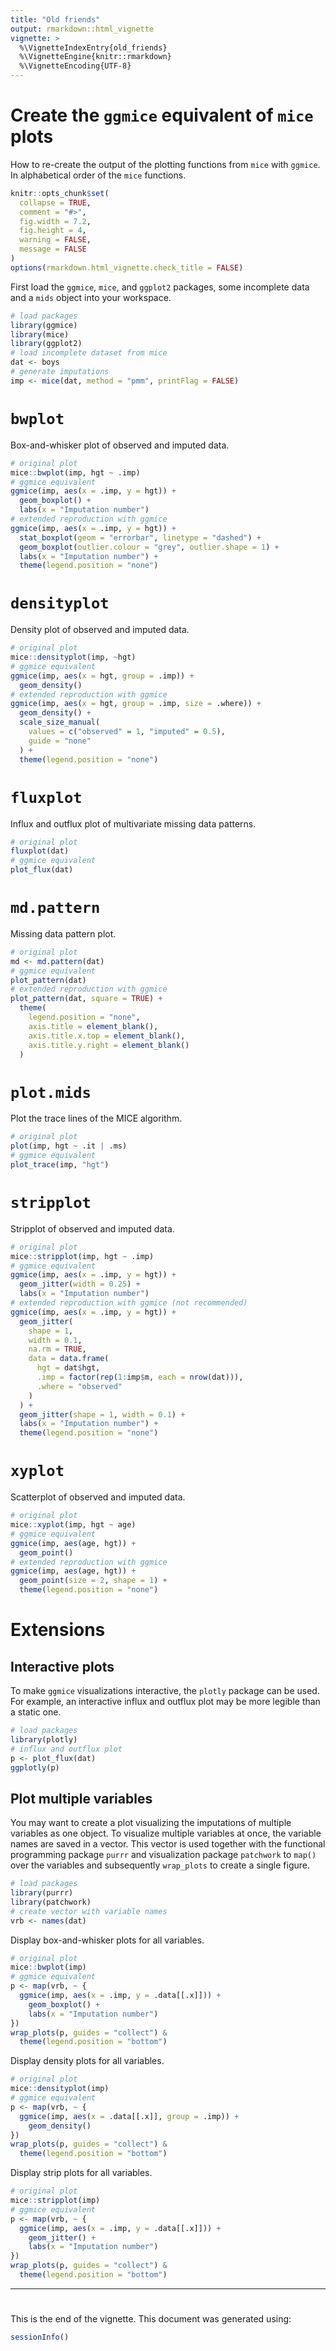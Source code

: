 ```yaml
---
title: "Old friends"
output: rmarkdown::html_vignette
vignette: >
  %\VignetteIndexEntry{old_friends}
  %\VignetteEngine{knitr::rmarkdown}
  %\VignetteEncoding{UTF-8}
---
```

# Create the `ggmice` equivalent of `mice` plots

How to re-create the output of the plotting functions from `mice` with `ggmice`. In alphabetical order of the `mice` functions.

```r
knitr::opts_chunk$set(
  collapse = TRUE,
  comment = "#>",
  fig.width = 7.2,
  fig.height = 4,
  warning = FALSE,
  message = FALSE
)
options(rmarkdown.html_vignette.check_title = FALSE)
```

First load the `ggmice`, `mice`, and `ggplot2` packages, some incomplete data and a `mids` object into your workspace. 

```r
# load packages
library(ggmice)
library(mice)
library(ggplot2)
# load incomplete dataset from mice
dat <- boys
# generate imputations
imp <- mice(dat, method = "pmm", printFlag = FALSE)
```


# `bwplot`

Box-and-whisker plot of observed and imputed data.

```r
# original plot
mice::bwplot(imp, hgt ~ .imp)
# ggmice equivalent
ggmice(imp, aes(x = .imp, y = hgt)) +
  geom_boxplot() +
  labs(x = "Imputation number")
# extended reproduction with ggmice
ggmice(imp, aes(x = .imp, y = hgt)) +
  stat_boxplot(geom = "errorbar", linetype = "dashed") +
  geom_boxplot(outlier.colour = "grey", outlier.shape = 1) +
  labs(x = "Imputation number") +
  theme(legend.position = "none")
```


# `densityplot`

Density plot of observed and imputed data.

```r
# original plot
mice::densityplot(imp, ~hgt)
# ggmice equivalent
ggmice(imp, aes(x = hgt, group = .imp)) +
  geom_density()
# extended reproduction with ggmice
ggmice(imp, aes(x = hgt, group = .imp, size = .where)) +
  geom_density() +
  scale_size_manual(
    values = c("observed" = 1, "imputed" = 0.5),
    guide = "none"
  ) +
  theme(legend.position = "none")
```

# `fluxplot`

Influx and outflux plot of multivariate missing data patterns.

```r
# original plot
fluxplot(dat)
# ggmice equivalent
plot_flux(dat)
```


# `md.pattern`

Missing data pattern plot.

```r
# original plot
md <- md.pattern(dat)
# ggmice equivalent
plot_pattern(dat)
# extended reproduction with ggmice
plot_pattern(dat, square = TRUE) +
  theme(
    legend.position = "none",
    axis.title = element_blank(),
    axis.title.x.top = element_blank(),
    axis.title.y.right = element_blank()
  )
```

# `plot.mids`

Plot the trace lines of the MICE algorithm.

```r
# original plot
plot(imp, hgt ~ .it | .ms)
# ggmice equivalent
plot_trace(imp, "hgt")
```

# `stripplot`

Stripplot of observed and imputed data.

```r
# original plot
mice::stripplot(imp, hgt ~ .imp)
# ggmice equivalent
ggmice(imp, aes(x = .imp, y = hgt)) +
  geom_jitter(width = 0.25) +
  labs(x = "Imputation number")
# extended reproduction with ggmice (not recommended)
ggmice(imp, aes(x = .imp, y = hgt)) +
  geom_jitter(
    shape = 1,
    width = 0.1,
    na.rm = TRUE,
    data = data.frame(
      hgt = dat$hgt,
      .imp = factor(rep(1:imp$m, each = nrow(dat))),
      .where = "observed"
    )
  ) +
  geom_jitter(shape = 1, width = 0.1) +
  labs(x = "Imputation number") +
  theme(legend.position = "none")
```


# `xyplot`

Scatterplot of observed and imputed data.

```r
# original plot
mice::xyplot(imp, hgt ~ age)
# ggmice equivalent
ggmice(imp, aes(age, hgt)) +
  geom_point()
# extended reproduction with ggmice
ggmice(imp, aes(age, hgt)) +
  geom_point(size = 2, shape = 1) +
  theme(legend.position = "none")
```

# Extensions

## Interactive plots

To make `ggmice` visualizations interactive, the `plotly` package can be used. For example, an interactive influx and outflux plot may be more legible than a static one.

```r
# load packages
library(plotly)
# influx and outflux plot
p <- plot_flux(dat)
ggplotly(p)
```

## Plot multiple variables

You may want to create a plot visualizing the imputations of multiple variables as one object. To visualize multiple variables at once, the variable names are saved in a vector. This vector is used together with the functional programming package `purrr` and visualization package `patchwork` to `map()` over the variables and subsequently `wrap_plots` to create a single figure.

```r
# load packages
library(purrr)
library(patchwork)
# create vector with variable names
vrb <- names(dat)
```

Display box-and-whisker plots for all variables.

```r
# original plot
mice::bwplot(imp)
# ggmice equivalent
p <- map(vrb, ~ {
  ggmice(imp, aes(x = .imp, y = .data[[.x]])) +
    geom_boxplot() +
    labs(x = "Imputation number")
})
wrap_plots(p, guides = "collect") &
  theme(legend.position = "bottom")
```

Display density plots for all variables.

```r
# original plot
mice::densityplot(imp)
# ggmice equivalent
p <- map(vrb, ~ {
  ggmice(imp, aes(x = .data[[.x]], group = .imp)) +
    geom_density()
})
wrap_plots(p, guides = "collect") &
  theme(legend.position = "bottom")
```

Display strip plots for all variables.

```r
# original plot
mice::stripplot(imp)
# ggmice equivalent
p <- map(vrb, ~ {
  ggmice(imp, aes(x = .imp, y = .data[[.x]])) +
    geom_jitter() +
    labs(x = "Imputation number")
})
wrap_plots(p, guides = "collect") &
  theme(legend.position = "bottom")
```

---

#

This is the end of the vignette. This document was generated using:

```r
sessionInfo()
```
